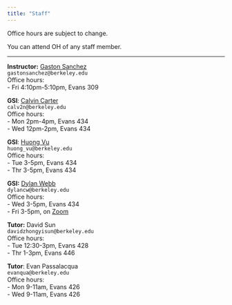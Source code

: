 ```yaml
---
title: "Staff"
---
```



Office hours are subject to change.

You can attend OH of any staff member.

-----

::: {.grid}

::: {.g-col-6}
**Instructor:** <a href='https://www.gastonsanchez.com' target='_blank'>Gaston Sanchez</a><br>
`gastonsanchez@berkeley.edu`<br>
Office hours: <br>
- Fri 4:10pm-5:10pm, Evans 309<br>
:::

::: {.g-col-6}
**GSI**: <a href="https://statistics.berkeley.edu/people/calvin-carter" target="_blank">Calvin Carter</a><br>
`calv2n@berkeley.edu`<br>
Office hours:<br>
- Mon 2pm-4pm, Evans 434<br>
- Wed 12pm-2pm, Evans 434
:::


::: {.g-col-6}
**GSI**: <a href="https://statistics.berkeley.edu/people/huong-bui-thien-vu" target="_blank">Huong Vu</a><br>
`huong_vu@berkeley.edu`<br>
Office hours: <br>
- Tue 3-5pm, Evans 434<br>
- Thr 3-5pm, Evans 434
:::

::: {.g-col-6}
**GSI:** <a href="https://statistics.berkeley.edu/people/dylan-webb" target="_blank">Dylan Webb</a><br>
`dylancw@berkeley.edu`<br>
Office hours: <br>
- Wed 3-5pm, Evans 434<br>
- Fri 3-5pm, on <a href="https://berkeley.zoom.us/j/91017590949" target="_blank">Zoom</a>
:::


::: {.g-col-6}
**Tutor:** David Sun<br>
`davidzhongyisun@berkeley.edu`<br>
Office hours: <br>
- Tue 12:30-3pm, Evans 428<br>
- Thr 1-3pm, Evans 446
:::

::: {.g-col-6}
**Tutor**: Evan Passalacqua<br>
`evanqua@berkeley.edu`<br>
Office hours: <br>
- Mon 9-11am, Evans 426<br>
- Wed 9-11am, Evans 426
:::

:::

